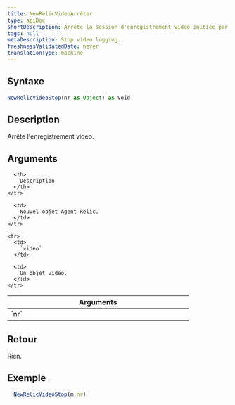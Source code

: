 ```yaml
---
title: NewRelicVideoArrêter
type: apiDoc
shortDescription: Arrête la session d'enregistrement vidéo initiée par NewRelicVideoStart.
tags: null
metaDescription: Stop video logging.
freshnessValidatedDate: never
translationType: machine
---
```


## Syntaxe

```js
NewRelicVideoStop(nr as Object) as Void
```

## Description

Arrête l'enregistrement vidéo.

## Arguments

<table>
  <thead>
    <tr>
      <th width="25%">
        Arguments
      </th>

      <th>
        Description
      </th>
    </tr>
  </thead>

  <tbody>
    <tr>
      <td>
        `nr`
      </td>

      <td>
        Nouvel objet Agent Relic.
      </td>
    </tr>

    <tr>
      <td>
        `video`
      </td>

      <td>
        Un objet vidéo.
      </td>
    </tr>
  </tbody>
</table>

## Retour

Rien.

## Exemple

```js
  NewRelicVideoStop(m.nr)
```